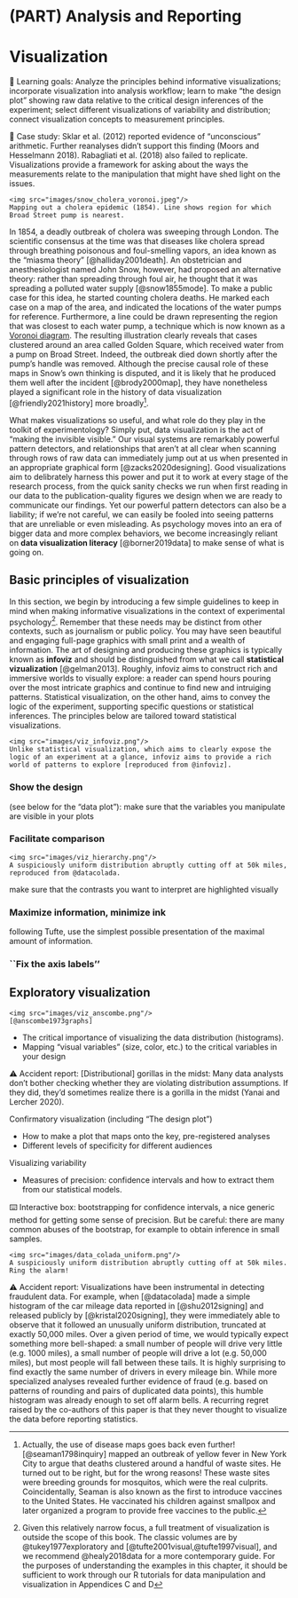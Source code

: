 # (PART) Analysis and Reporting {-}

# Visualization {#viz}

::: {.learning-goals}
🍎 Learning goals: Analyze the principles behind informative visualizations; incorporate visualization into analysis workflow; learn to make “the design plot” showing raw data relative to the critical design inferences of the experiment; select different visualizations of variability and distribution; connect visualization concepts to measurement principles.
:::

::: {.case-study}
🔬 Case study: Sklar et al. (2012) reported evidence of “unconscious” arithmetic. Further reanalyses didn’t support this finding (Moors and Hesselmann 2018). Rabagliati et al. (2018) also failed to replicate. Visualizations provide a framework for asking about the ways the measurements relate to the manipulation that might have shed light on the issues. 
:::

```marginfigure
<img src="images/snow_cholera_voronoi.jpeg"/>
Mapping out a cholera epidemic (1854). Line shows region for which Broad Street pump is nearest.
```

In 1854, a deadly outbreak of cholera was sweeping through London.
The scientific consensus at the time was that diseases like cholera spread through breathing poisonous and foul-smelling vapors, an idea known as the "miasma theory" [@halliday2001death].
An obstetrician and anesthesiologist named John Snow, however, had proposed an alternative theory: rather than spreading through foul air, he thought that it was spreading a polluted water supply [@snow1855mode].
To make a public case for this idea, he started counting cholera deaths.
He marked each case on a map of the area, and indicated the locations of the water pumps for reference.
Furthermore, a line could be drawn representing the region that was closest to each water pump, a technique which is now known as a [Voronoi diagram](https://en.wikipedia.org/wiki/Voronoi_diagram).
The resulting illustration clearly reveals that cases clustered around an area called Golden Square, which received water from a pump on Broad Street.
Indeed, the outbreak died down shortly after the pump's handle was removed.
Although the precise causal role of these maps in Snow's own thinking is disputed, and it is likely that he produced them well after the incident [@brody2000map], they have nonetheless played a significant role in the history of data visualization [@friendly2021history] more broadly^[Actually, the use of disease maps goes back even further! [@seaman1798inquiry] mapped an outbreak of yellow fever in New York City to argue that deaths clustered around a handful of waste sites. He turned out to be right, but for the wrong reasons! These waste sites were breeding grounds for mosquitos, which were the real culprits. Coincidentally, Seaman is also known as the first to introduce vaccines to the United States. He vaccinated his children against smallpox and later organized a program to provide free vaccines to the public.].

What makes visualizations so useful, and what role do they play in the toolkit of experimentology?
Simply put, data visualization is the act of "making the invisible visible." 
Our visual systems are remarkably powerful pattern detectors, and relationships that aren't at all clear when scanning through rows of raw data can immediately jump out at us when presented in an appropriate graphical form [@zacks2020designing].
Good visualizations aim to delibrately harness this power and put it to work at every stage of the research process, from the quick sanity checks we run when first reading in our data to the publication-quality figures we design when we are ready to communicate our findings.
Yet our powerful pattern detectors can also be a liability; if we're not careful, we can easily be fooled into seeing patterns that are unreliable or even misleading.
As psychology moves into an era of bigger data and more complex behaviors, we become increasingly reliant on **data visualization literacy** [@borner2019data] to make sense of what is going on.

## Basic principles of visualization

In this section, we begin by introducing a few simple guidelines to keep in mind when making informative visualizations in the context of experimental psychology^[Given this relatively narrow focus, a full treatment of visualization is outside the scope of this book. The classic volumes are by @tukey1977exploratory and [@tufte2001visual,@tufte1997visual], and we recommend @healy2018data for a more contemporary guide. For the purposes of understanding the examples in this chapter, it should be sufficient to work through our R tutorials for data manipulation and visualization in Appendices C and D].
Remember that these needs may be distinct from other contexts, such as journalism or public policy.
You may have seen beautiful and engaging full-page graphics with small print and a wealth of information.
The art of designing and producing these graphics is typically known as **infoviz** and should be distinguished from what we call **statistical vizualization** [@gelman2013].
Roughly, infoviz aims to construct rich and immersive worlds to visually explore: a reader can spend hours pouring over the most intricate graphics and continue to find new and intruiging patterns.
Statistical visualization, on the other hand, aims to convey the logic of the experiment, supporting specific questions or statistical inferences.
The principles below are tailored toward statistical visualizations.

```marginfigure
<img src="images/viz_infoviz.png"/>
Unlike statistical visualization, which aims to clearly expose the logic of an experiment at a glance, infoviz aims to provide a rich world of patterns to explore [reproduced from @infoviz].
```

### Show the design

(see below for the “data plot”): make sure that the variables you manipulate are visible in your plots

### Facilitate comparison

```marginfigure
<img src="images/viz_hierarchy.png"/>
A suspiciously uniform distribution abruptly cutting off at 50k miles, reproduced from @datacolada.
```

make sure that the contrasts you want to interpret are highlighted visually

### Maximize information, minimize ink

following Tufte, use the simplest possible presentation of the maximal amount of information.

### ``Fix the axis labels''

## Exploratory visualization

```marginfigure
<img src="images/viz_anscombe.png"/>
[@anscombe1973graphs]
```

- The critical importance of visualizing the data distribution (histograms). 
- Mapping “visual variables” (size, color, etc.) to the critical variables in your design

::: {.accident-report}
⚠️ Accident report: [Distributional] gorillas in the midst: Many data analysts don’t bother checking whether they are violating distribution assumptions. If they did, they’d sometimes realize there is a gorilla in the midst (Yanai and Lercher 2020).
:::

Confirmatory visualization (including “The design plot”)

- How to make a plot that maps onto the key, pre-registered analyses
- Different levels of specificity for different audiences 

Visualizing variability

- Measures of precision: confidence intervals and how to extract them from our statistical models.

::: {.interactive}
⌨️ Interactive box: bootstrapping for confidence intervals, a nice generic method for getting some sense of precision. But be careful: there are many common abuses of the bootstrap, for example to obtain inference in small samples.
:::

```marginfigure
<img src="images/data_colada_uniform.png"/>
A suspiciously uniform distribution abruptly cutting off at 50k miles. Ring the alarm!
```

::: {.accident-report}
⚠️ Accident report: Visualizations have been instrumental in detecting fraudulent data. For example, when [@datacolada] made a simple histogram of the car mileage data reported in [@shu2012signing] and released publicly by [@kristal2020signing], they were immediately able to observe that it followed an unusually uniform distribution, truncated at exactly 50,000 miles. Over a given period of time, we would typically expect something more bell-shaped: a small number of people will drive very little (e.g. 1000 miles), a small number of people will drive a lot (e.g. 50,000 miles), but most people will fall between these tails. It is highly surprising to find exactly the same number of drivers in every mileage bin. While more specialized analyses revealed further evidence of fraud (e.g. based on patterns of rounding and pairs of duplicated data points), this humble histogram was already enough to set off alarm bells. A recurring regret raised by the co-authors of this paper is that they never thought to visualize the data before reporting statistics.
:::
